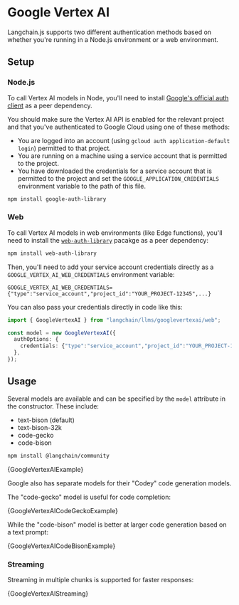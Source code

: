 # Google Vertex AI

Langchain.js supports two different authentication methods based on whether
you're running in a Node.js environment or a web environment.

## Setup

### Node.js

To call Vertex AI models in Node, you'll need to install [Google's official auth client](https://www.npmjs.com/package/google-auth-library) as a peer dependency.

You should make sure the Vertex AI API is
enabled for the relevant project and that you've authenticated to
Google Cloud using one of these methods:

- You are logged into an account (using `gcloud auth application-default login`)
  permitted to that project.
- You are running on a machine using a service account that is permitted
  to the project.
- You have downloaded the credentials for a service account that is permitted
  to the project and set the `GOOGLE_APPLICATION_CREDENTIALS` environment
  variable to the path of this file.

```bash npm2yarn
npm install google-auth-library
```

### Web

To call Vertex AI models in web environments (like Edge functions), you'll need to install
the [`web-auth-library`](https://github.com/kriasoft/web-auth-library) pacakge as a peer dependency:

```bash npm2yarn
npm install web-auth-library
```

Then, you'll need to add your service account credentials directly as a `GOOGLE_VERTEX_AI_WEB_CREDENTIALS` environment variable:

```
GOOGLE_VERTEX_AI_WEB_CREDENTIALS={"type":"service_account","project_id":"YOUR_PROJECT-12345",...}
```

You can also pass your credentials directly in code like this:

```typescript
import { GoogleVertexAI } from "langchain/llms/googlevertexai/web";

const model = new GoogleVertexAI({
  authOptions: {
    credentials: {"type":"service_account","project_id":"YOUR_PROJECT-12345",...},
  },
});
```

## Usage

Several models are available and can be specified by the `model` attribute
in the constructor. These include:

- text-bison (default)
- text-bison-32k
- code-gecko
- code-bison


<IntegrationInstallTooltip></IntegrationInstallTooltip>

```bash npm2yarn
npm install @langchain/community
```


<CodeBlock language="typescript">{GoogleVertexAIExample}</CodeBlock>

Google also has separate models for their "Codey" code generation models.

The "code-gecko" model is useful for code completion:


<CodeBlock language="typescript">{GoogleVertexAICodeGeckoExample}</CodeBlock>

While the "code-bison" model is better at larger code generation based on
a text prompt:


<CodeBlock language="typescript">{GoogleVertexAICodeBisonExample}</CodeBlock>

### Streaming

Streaming in multiple chunks is supported for faster responses:


<CodeBlock language="typescript">{GoogleVertexAIStreaming}</CodeBlock>
